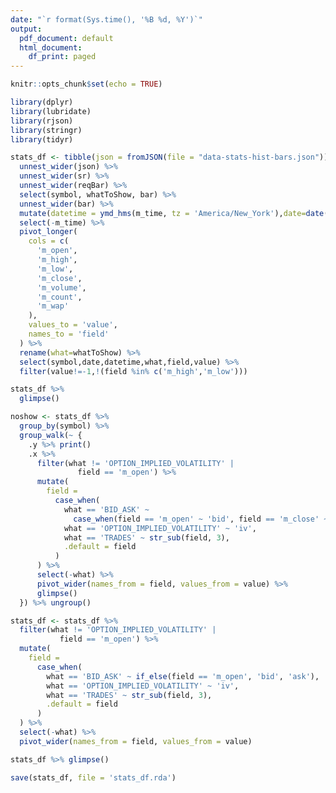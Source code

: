 ```yaml
---
date: "`r format(Sys.time(), '%B %d, %Y')`"
output:
  pdf_document: default
  html_document:
    df_print: paged
---
```


```r
knitr::opts_chunk$set(echo = TRUE)
```

```r
library(dplyr)
library(lubridate)
library(rjson)
library(stringr)
library(tidyr)
```
  

```r
stats_df <- tibble(json = fromJSON(file = "data-stats-hist-bars.json")) %>%
  unnest_wider(json) %>%
  unnest_wider(sr) %>%
  unnest_wider(reqBar) %>%
  select(symbol, whatToShow, bar) %>%
  unnest_wider(bar) %>%
  mutate(datetime = ymd_hms(m_time, tz = 'America/New_York'),date=date(datetime)) %>%
  select(-m_time) %>%
  pivot_longer(
    cols = c(
      'm_open',
      'm_high',
      'm_low',
      'm_close',
      'm_volume',
      'm_count',
      'm_wap'
    ),
    values_to = 'value',
    names_to = 'field'
  ) %>%
  rename(what=whatToShow) %>%
  select(symbol,date,datetime,what,field,value) %>%
  filter(value!=-1,!(field %in% c('m_high','m_low'))) 

stats_df %>%
  glimpse()
```
\newpage
```r
noshow <- stats_df %>%
  group_by(symbol) %>%
  group_walk(~ {
    .y %>% print()
    .x %>%
      filter(what != 'OPTION_IMPLIED_VOLATILITY' |
               field == 'm_open') %>%
      mutate(
        field =
          case_when(
            what == 'BID_ASK' ~
              case_when(field == 'm_open' ~ 'bid', field == 'm_close' ~ 'ask', .default = field),
            what == 'OPTION_IMPLIED_VOLATILITY' ~ 'iv',
            what == 'TRADES' ~ str_sub(field, 3),
            .default = field
          )
      ) %>%
      select(-what) %>%
      pivot_wider(names_from = field, values_from = value) %>%
      glimpse()
  }) %>% ungroup()
```
\newpage
```r
stats_df <- stats_df %>%
  filter(what != 'OPTION_IMPLIED_VOLATILITY' |
           field == 'm_open') %>%
  mutate(
    field =
      case_when(
        what == 'BID_ASK' ~ if_else(field == 'm_open', 'bid', 'ask'),
        what == 'OPTION_IMPLIED_VOLATILITY' ~ 'iv',
        what == 'TRADES' ~ str_sub(field, 3),
        .default = field
      )
  ) %>%
  select(-what) %>%
  pivot_wider(names_from = field, values_from = value)

stats_df %>% glimpse()

save(stats_df, file = 'stats_df.rda')
```

